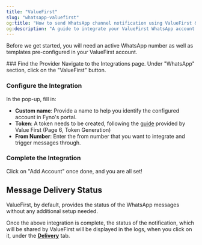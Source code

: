 ```yaml
---
title: "ValueFirst"
slug: "whatsapp-valuefirst"
og:title: "How to send WhatsApp channel notification using ValueFirst & Fyno | Help Document"
og:description: "A guide to integrate your ValueFirst WhatsApp account into Fyno."
---
```


Before we get started, you will need an active WhatsApp number as well as templates pre-configured in your ValueFirst account.

<Steps>
### Find the Provider
Navigate to the Integrations page. Under "WhatsApp" section, click on the "ValueFirst" button.

### Configure the Integration

In the pop-up, fill in:

- **Custom name**: Provide a name to help you identify the configured account in Fyno's portal.
- **Token**: A token needs to be created, following the [guide](https://fynodocs.s3.ap-south-1.amazonaws.com/images/UserGuide_ValueFirst_Channel_v1.2.1+.pdf) provided by Value First (Page 6, Token Generation)
- **From Number**: Enter the from number that you want to integrate and trigger messages through.

### Complete the Integration

Click on "Add Account" once done, and you are all set!

</Steps>

## Message Delivery Status

ValueFirst, by default, provides the status of the WhatsApp messages without any additional setup needed.

Once the above integration is complete, the status of the notification, which will be shared by ValueFirst will be displayed in the logs, when you click on it, under the **[Delivery](./log-details-delivery)** tab.
